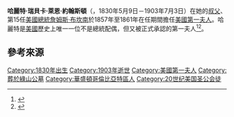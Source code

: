 {{noteTA
|G1= 美國總統
|G2= 人物
}}

{{Infobox officeholder|name=哈麗特·萊恩|birth_name=哈麗特·瑞貝卡·萊恩<br />Harriet Rebecca Lane|children=2|spouse=亨利·約翰斯頓（Henry Johnston）|death_place={{USA}}[[羅德島州|羅德島州]]{{link-en|拉甘西特|Narragansett, Rhode Island}}|death_date={{death date and age|1903|7|3|1830|5|9}}|birth_place={{USA}}[[賓夕法尼亞州|賓夕法尼亞州]][[富蘭克林縣_(賓夕法尼亞州)|富蘭克林縣]]|birth_date={{birth date|1830|5|9}}|successor=[[瑪麗·陶德·林肯|瑪麗·陶德·林肯]]|original_name=Harriet Lane|predecessor={{link-en|簡·皮雅斯|Jane Pierce}}|term_end=1861年3月4日|term_start=1857年3月4日|president=[[詹姆斯·布坎南|詹姆斯·布坎南]]|office=[[美國第一夫人|美國第一夫人]]|image=Harriet Lane.jpg|signature=Harriet R Lane Signature.svg}}

'''哈麗特·瑞貝卡·萊恩·約翰斯頓'''（{{lang-en|Harriet Rebecca Lane Johnston}}，1830年5月9日－1903年7月3日）在她的[[叔父|叔父]]、第15任[[美國總統|美國總統]][[詹姆斯·布坎南|詹姆斯·布坎南]]於1857年至1861年在任期間擔任[[美國第一夫人|美國第一夫人]]。哈麗特是[[美國|美國]]歷史上唯一一位不是總統配偶，但又被正式承認的第一夫人<ref>{{Cite web|title=Harriet Lane|url=https://www.whitehouse.gov/about-the-white-house/first-families/harriet-lane/|accessdate=2021-01-25|work=白宮|language=en|dead-url=no|archive-date=2021-01-23|archive-url=https://web.archive.org/web/20210123202008/https://www.whitehouse.gov/about-the-white-house/first-families/harriet-lane/}}</ref><ref name="NFLL-HarrietLane">{{Cite web|title=First Lady Biography: Harriet Lane|url=http://www.firstladies.org/biographies/firstladies.aspx?biography=16|accessdate=2010-03-11|publisher=美國國家第一夫人圖書館|dead-url=no|location=俄亥俄州坎頓|archive-date=2018-10-12|archive-url=https://web.archive.org/web/20181012072834/http://www.firstladies.org/biographies/firstladies.aspx?biography=16}}</ref>。

== 參考來源 ==
{{reflist}}

{{美國第一夫人}}
{{DEFAULTSORT:Harriet}}
[[Category:1830年出生|Category:1830年出生]]
[[Category:1903年逝世|Category:1903年逝世]]
[[Category:美國第一夫人|Category:美國第一夫人]]
[[Category:葬於綠山公墓|Category:葬於綠山公墓]]
[[Category:華盛頓哥倫比亞特區人|Category:華盛頓哥倫比亞特區人]]
[[Category:20世纪美国圣公会徒|Category:20世纪美国圣公会徒]]